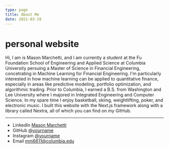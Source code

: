 ```yaml
---
type: page
title: About Me
date: 2021-03-19
---
```


# personal website



Hi, I am is Mason Marchetti, and I am currently a student at the Fu Foundation School of Engineering and Applied Science at
Columbia University persuing a Master of Science in Financial Engineering, concetrating in Machine Learning for Financial Engineering. 
I'm particularly interested in how machine learning can be applied to quantitative finance, especially in areas like predictive modeling, 
portfolio optimization, and algorithmic trading. Prior to Columbia, I earned a B.S. from Washington and Lee University 
where I majored in Integrated Engineering and Computer Science. In my spare time I enjoy basketball, skiing, weightlifting, poker, and electronic music. 
I built this website with the Next.js framework along with a library called Nextra, all of which you can find on my GitHub.

---

- LinkedIn [Mason Marchetti](https://www.linkedin.com/in/mason-marchetti/)
- GitHub [@yourname](https://github.com/yourname)
- Instagram [@yourname](https://instagram.com/yourname)
- Email mm6611@columbia.edu
